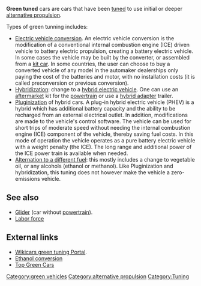 '''Green tuned''' cars are cars that have been [[car tuning|tuned]] to use initial or deeper [[alternative propulsion]].

Types of green tunning includes: 

*[[Electric vehicle conversion]]. An electric vehicle conversion is the modification of a conventional internal combustion engine (ICE) driven vehicle to battery electric propulsion, creating a battery electric vehicle. In some cases the vehicle may be built by the converter, or assembled from a [[kit car]]. In some countries, the user can choose to buy a converted vehicle of any model in the automaker dealerships only paying the cost of the batteries and motor, with no installation costs (it is called preconversion or previous conversion).
*[[Hybridization]]: change to a [[hybrid electric vehicle]]. One can use an [[aftermarket]] kit for the [[powertrain]] or use a [[hybrid adapter]] trailer.
*[[Pluginization]] of hybrid cars. A plug-in hybrid electric vehicle (PHEV) is a hybrid which has additional battery capacity and the ability to be recharged from an external electrical outlet. In addition, modifications are made to the vehicle's control software. The vehicle can be used for short trips of moderate speed without needing the internal combustion engine (ICE) component of the vehicle, thereby saving fuel costs. In this mode of operation the vehicle operates as a pure battery electric vehicle with a weight penalty (the ICE). The long range and additional power of the ICE power train is available when needed.
*[[Alternation to a different fuel]]: this mostly includes a change to vegetable oil, or any alcohols (ethanol or methanol). Like Pluginization and hybridization, this tuning does not however make the vehicle a zero-emissions vehicle.


== See also ==
* [[Glider (disambiguation)|Glider]] (car without [[powertrain]]).
* [[Labor force]]

== External links ==
{{wikibookspar||Electric_Vehicle_Conversion}}
*[http://wikicars.org/es/Portal:Green_tuning Wikicars green tuning Portal].
*[http://journeytoforever.org/biofuel_library/ethanol_motherearth/me1.html Ethanol conversion]
*[http://www.topgreencars.com Top Green Cars ]

{{auto-stub}}
[[Category:green vehicles]]
[[Category:alternative propulsion]]
[[Category:Tuning]]